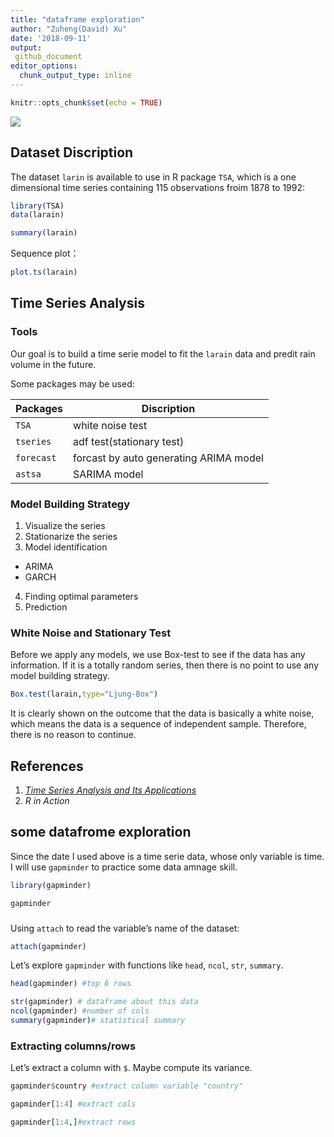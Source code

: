 ```yaml
---
title: "dataframe exploration"
author: "Zuheng(David) Xu"
date: '2018-09-11'
output:
 github_document
editor_options:
  chunk_output_type: inline
---
```


```r
knitr::opts_chunk$set(echo = TRUE)
```

![](https://img.buzzfeed.com/buzzfeed-static/static/enhanced/webdr02/2013/5/7/13/anigif_enhanced-buzz-26151-1367949414-13.gif)

## Dataset Discription

The dataset `larin` is available to use in R package `TSA`, which is a one dimensional time series containing 115 observations froim 1878 to 1992:
```r
library(TSA)
data(larain)
```

```r
summary(larain)
```

Sequence plot：

```r
plot.ts(larain)
```

## Time Series Analysis

### Tools 
Our goal is to build a time serie model to fit the `larain` data and predit rain volume in the future.

Some packages may be used:

|    **Packages**    | **Discription** |
|----------------|----------------------------------|
| `TSA`  |  white noise test  |
| `tseries`| adf test(stationary test)  |
| `forecast` | forcast by auto generating ARIMA model|
| `astsa` | SARIMA model |

### Model Building Strategy

1. Visualize the series
2. Stationarize the series
3. Model identification
  * ARIMA
  * GARCH
4. Finding optimal parameters
5. Prediction


### White Noise and Stationary Test

Before we apply any models, we use Box-test to see if the data has any information. If it is a totally random series, then there is no point to use any model building strategy.

```r
Box.test(larain,type="Ljung-Box")
```
It is clearly shown on the outcome that the data is basically a white noise, which means the data is a sequence of independent sample. Therefore, there is no reason to continue.


## References

1. *[Time Series Analysis and Its Applications](http://www.bookmetrix.com/detail_full/book/c7d7cfb0-3e51-4764-bd0f-a43e4d25d73a#citations)*
2. *R in Action*


## some datafrome exploration 
 
Since the date I used above is a time serie data, whose only variable is time. I will use `gapminder` to practice some data  amnage skill.

```r
library(gapminder)

gapminder
```
###

Using `attach` to read the variable's name of the dataset:
```r
attach(gapminder)
```
Let's explore `gapminder` with functions like `head`, `ncol`, `str`, `summary`.
```r
head(gapminder) #top 6 rows 

```
```r

str(gapminder) # dataframe about this data
ncol(gapminder) #number of cols
summary(gapminder)# statistical summary 
```


### Extracting columns/rows

Let's extract a column with `$`. Maybe compute its variance.
```r

gapminder$country #extract column variable "country" 

```


```r
gapminder[1:4] #extract cols

gapminder[1:4,]#extract rows

```




